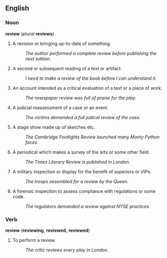 ==English==
===Noun===
'''review''' (''plural'' '''reviews''')

# A revision or bringing up-to-date of something.
#:''The author performed a complete review before publishing the next edition.''
# A second or subsequent reading of a text or artifact.
#:''I need to make a review of the book before I can understand it.''
# An account intended as a critical evaluation of a text or a piece of work.
#:''The newspaper review was full of praise for the play.''
# A judicial reassessment of a case or an event.
#:''The victims demanded a full judical review of the case.''
# A stage show made up of sketches etc.
#:''The Cambridge Footlights Review launched many Monty Python faces.''
# A periodical which makes a survey of the arts or some other field.
#:''The Times Literary Review is published in London.''
# A military inspection or display for the benefit of superiors or VIPs.
#:''The troops assembled for a review by the Queen.''
# A forensic inspection to assess compliance with regulations or some code.
#:''The regulators demanded a review against NYSE practices.''

===Verb===
'''review''' ('''reviewing''', '''reviewed''', '''reviewed''')

# To perform a review.
#:''The critic reviews every play in London.''
